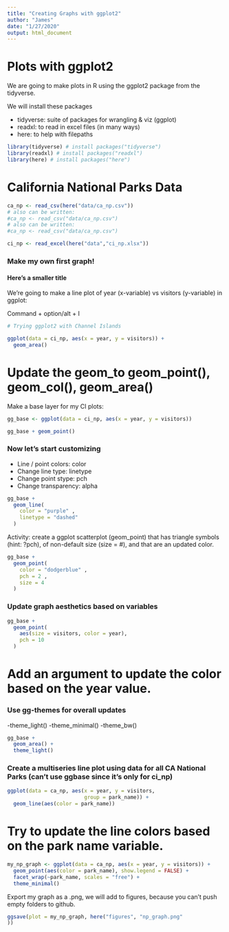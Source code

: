 ```yaml
---
title: "Creating Graphs with ggplot2"
author: "James"
date: "1/27/2020"
output: html_document
---
```



# Plots with ggplot2

We are going to make plots in R using the ggplot2 package from the tidyverse. 

We will install these packages

- tidyverse: suite of packages for wrangling & viz (ggplot)
- readxl: to read in excel files (in many ways)
- here: to help with filepaths

```r
library(tidyverse) # install packages("tidyverse")
library(readxl) # install packages("readxl")
library(here) # install packages("here")
```

# California National Parks Data 

```r

ca_np <- read_csv(here("data/ca_np.csv"))
# also can be written:
#ca_np <- read_csv("data/ca_np.csv")
# also can be written:
#ca_np <- read_csv("data/ca_np.csv")

ci_np <- read_excel(here("data","ci_np.xlsx"))
```

### Make my own first graph!
#### Here's a smaller title

We're going to make a line plot of year (x-variable) vs visitors (y-variable) in ggplot:

Command + option/alt + I
```r
# Trying ggplot2 with Channel Islands

ggplot(data = ci_np, aes(x = year, y = visitors)) + 
  geom_area()

```

# Update the geom_to geom_point(), geom_col(), geom_area()

Make a base layer for my CI plots:
```r
gg_base <- ggplot(data = ci_np, aes(x = year, y = visitors))

gg_base + geom_point()
```


### Now let's start customizing 

- Line / point colors: color
- Change line type: linetype
- Change point stype: pch
- Change transparency: alpha

```r
gg_base + 
  geom_line(
    color = "purple" , 
    linetype = "dashed"
  )

```

Activity: create a ggplot scatterplot (geom_point) that has triangle symbols (hint: ?pch), of non-default size (size = #), and that are an updated color.

```r
gg_base + 
  geom_point(
    color = "dodgerblue" ,
    pch = 2 , 
    size = 4
  )
```


### Update graph aesthetics based on variables

```r
gg_base + 
  geom_point(
    aes(size = visitors, color = year),
    pch = 10
  )
```
# Add an argument to update the color based on the year value.

### Use gg-themes for overall updates

-theme_light()
-theme_minimal()
-theme_bw()

```r
gg_base +
  geom_area() +
  theme_light()
```

### Create a multiseries line plot using data for all CA National Parks (can't use ggbase since it's only for ci_np)

```r
ggplot(data = ca_np, aes(x = year, y = visitors, 
                         group = park_name)) +
  geom_line(aes(color = park_name))
```

# Try to update the line colors based on the park name variable.

```r
my_np_graph <- ggplot(data = ca_np, aes(x = year, y = visitors)) + 
  geom_point(aes(color = park_name), show.legend = FALSE) +
  facet_wrap(~park_name, scales = "free") + 
  theme_minimal()
```


Export my graph as a .png, we will add to figures, because you can't push empty folders to github.
```r
ggsave(plot = my_np_graph, here("figures", "np_graph.png"
))
```

